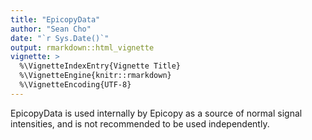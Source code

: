```yaml
---
title: "EpicopyData"
author: "Sean Cho"
date: "`r Sys.Date()`"
output: rmarkdown::html_vignette
vignette: >
  %\VignetteIndexEntry{Vignette Title}
  %\VignetteEngine{knitr::rmarkdown}
  %\VignetteEncoding{UTF-8}
---
```


EpicopyData is used internally by Epicopy as a source of normal signal intensities, and is not recommended to be used independently.
